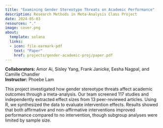 ```yaml
---
title: "Examining Gender Stereotype Threats on Academic Performance"
description: Research Methods in Meta-Analysis Class Project
date: 2024-05-03
resources: "."
image: cover.png
about: 
  template: solana
  links: 
  - icon: file-earmark-pdf
    text: "Paper"
    href: projects/gender-academic-proj/paper.pdf
---
```


**Collaborators:** Amor Ai, Sisley Yang, Frank Janicke, Eesha Nagpal, and Camille Chandler\
**Instructor:** Phoebe Lam

This project investigated how gender stereotype threats affect academic outcomes through a meta-analysis. Our team screened 117 studies and independently extracted effect sizes from 13 peer-reviewed articles. Using R, we synthesized the data to evaluate intervention effects. Results showed that both affirmative and non-affirmative interventions improved performance compared to no intervention, though subgroup analyses were limited by sample size.
